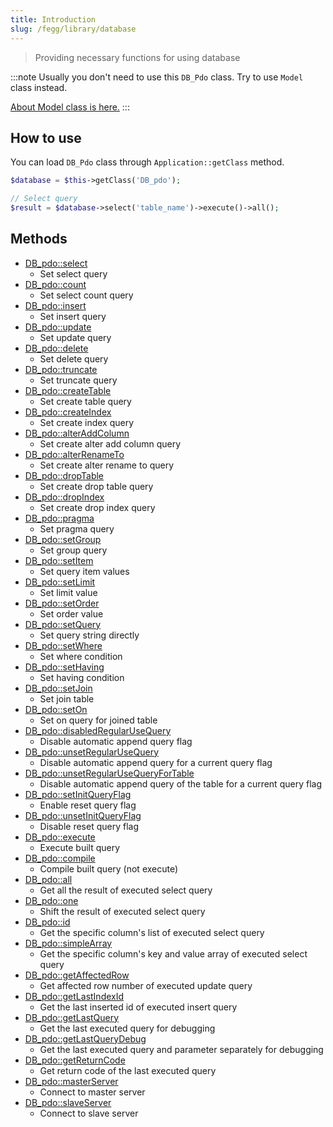 ```yaml
---
title: Introduction
slug: /fegg/library/database
---
```


> Providing necessary functions for using database

:::note
Usually you don't need to use this `DB_Pdo` class. Try to use `Model` class instead.

[About Model class is here.](/docs/fegg/library/model)
:::

## How to use

You can load `DB_Pdo` class through `Application::getClass` method.

```php title="Controller"
$database = $this->getClass('DB_pdo');

// Select query
$result = $database->select('table_name')->execute()->all();
```


## Methods

* [DB_pdo::select](/docs/fegg/library/database/methods/select)
  * Set select query
* [DB_pdo::count](/docs/fegg/library/database/methods/count)
  * Set select count query
* [DB_pdo::insert](/docs/fegg/library/database/methods/insert)
  * Set insert query
* [DB_pdo::update](/docs/fegg/library/database/methods/update)
  * Set update query
* [DB_pdo::delete](/docs/fegg/library/database/methods/delete)
  * Set delete query
* [DB_pdo::truncate](/docs/fegg/library/database/methods/truncate)
  * Set truncate query
* [DB_pdo::createTable](/docs/fegg/library/database/methods/createtable)
  * Set create table query
* [DB_pdo::createIndex](/docs/fegg/library/database/methods/createindex)
  * Set create index query
* [DB_pdo::alterAddColumn](/docs/fegg/library/database/methods/alteraddcolumn)
  * Set create alter add column query
* [DB_pdo::alterRenameTo](/docs/fegg/library/database/methods/alterrenameto)
  * Set create alter rename to query
* [DB_pdo::dropTable](/docs/fegg/library/database/methods/droptable)
  * Set create drop table query
* [DB_pdo::dropIndex](/docs/fegg/library/database/methods/dropindex)
  * Set create drop index query
* [DB_pdo::pragma](/docs/fegg/library/database/methods/pragma)
  * Set pragma query
* [DB_pdo::setGroup](/docs/fegg/library/database/methods/setgroup)
  * Set group query
* [DB_pdo::setItem](/docs/fegg/library/database/methods/setitem)
  * Set query item values
* [DB_pdo::setLimit](/docs/fegg/library/database/methods/setlimit)
  * Set limit value
* [DB_pdo::setOrder](/docs/fegg/library/database/methods/setorder)
  * Set order value
* [DB_pdo::setQuery](/docs/fegg/library/database/methods/setquery)
  * Set query string directly
* [DB_pdo::setWhere](/docs/fegg/library/database/methods/setwhere)
  * Set where condition
* [DB_pdo::setHaving](/docs/fegg/library/database/methods/sethaving)
  * Set having condition
* [DB_pdo::setJoin](/docs/fegg/library/database/methods/setjoin)
  * Set join table
* [DB_pdo::setOn](/docs/fegg/library/database/methods/seton)
  * Set on query for joined table
* [DB_pdo::disabledRegularUseQuery](/docs/fegg/library/database/methods/disabledregularusequery)
  * Disable automatic append query flag
* [DB_pdo::unsetRegularUseQuery](/docs/fegg/library/database/methods/unsetregularusequery)
  * Disable automatic append query for a current query flag
* [DB_pdo::unsetRegularUseQueryForTable](/docs/fegg/library/database/methods/unsetregularusequeryfortable)
  * Disable automatic append query of the table for a current query flag
* [DB_pdo::setInitQueryFlag](/docs/fegg/library/database/methods/setinitqueryflag)
  * Enable reset query flag
* [DB_pdo::unsetInitQueryFlag](/docs/fegg/library/database/methods/unsetinitqueryflag)
  * Disable reset query flag
* [DB_pdo::execute](/docs/fegg/library/database/methods/execute)
  * Execute built query
* [DB_pdo::compile](/docs/fegg/library/database/methods/compile)
  * Compile built query (not execute)
* [DB_pdo::all](/docs/fegg/library/database/methods/all)
  * Get all the result of executed select query
* [DB_pdo::one](/docs/fegg/library/database/methods/one)
  * Shift the result of executed select query
* [DB_pdo::id](/docs/fegg/library/database/methods/id)
  * Get the specific column's list of executed select query
* [DB_pdo::simpleArray](/docs/fegg/library/database/methods/simplearray)
  * Get the specific column's key and value array of executed select query
* [DB_pdo::getAffectedRow](/docs/fegg/library/database/methods/getaffectedrow)
  * Get affected row number of executed update query
* [DB_pdo::getLastIndexId](/docs/fegg/library/database/methods/getlastindexid)
  * Get the last inserted id of executed insert query
* [DB_pdo::getLastQuery](/docs/fegg/library/database/methods/getlastquery)
  * Get the last executed query for debugging
* [DB_pdo::getLastQueryDebug](/docs/fegg/library/database/methods/getlastquerydebug)
  * Get the last executed query and parameter separately for debugging
* [DB_pdo::getReturnCode](/docs/fegg/library/database/methods/getreturncode)
  * Get return code of the last executed query
* [DB_pdo::masterServer](/docs/fegg/library/database/methods/masterserver)
  * Connect to master server
* [DB_pdo::slaveServer](/docs/fegg/library/database/methods/slaveserver)
  * Connect to slave server


